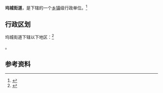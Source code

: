 {{中国乡级行政区
|景观照片文件名 = 
|景观照片描述 = 
|汉语拼音 = 
|其他语言 = 
|其他语言名称 = 
|旧称 = 
|地名出处 = 
|位置图文件名 = 
|位置图描述 = 
|自定义图片= 
|建置时间 = 
|政府驻地 = 
|毗邻 = 
|总面积 = 
|总人口 = 
|总人口年份 = 
|户籍人口 = 
|户籍人口年份 = 
|常住人口 = 
|常住人口年份 = 
|人口密度 = 
|GDP = 
|GDP年份 = 
|邮政编码 = 
|电话区号 = 351
|官方网站 = 
|网站名称 = 
|14/01/05/001/000}}

'''坞城街道'''，是{{PRC admin/fullname|14/01/05/001/000|3}}下辖的一个[[乡镇|乡镇]]级行政单位。<ref>{{PRC admin/ref sgc|{{PRC admin/parent|14/01/05/001/000}}}}</ref>

== 行政区划 ==

坞城街道下辖以下地区：<ref>{{PRC admin/ref sgc|14/01/05/001/000}}</ref>

{{PRC admin/children|14/01/05/001/000}}。

== 参考资料 ==

{{reflist}}

{{行政区划小作品}}
{{PRC admin/navcat|14/01/05/001/000}}